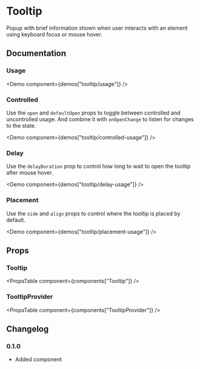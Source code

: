 
# Tooltip

Popup with brief information shown when user interacts with an element using keyboard focus or mouse hover.

## Documentation

### Usage

<Demo component={demos["tooltip/usage"]} />

### Controlled

Use the `open` and `defaultOpen` props to toggle between controlled and uncontrolled usage. And combine it with `onOpenChange` to listen for changes to the state.

<Demo component={demos["tooltip/controlled-usage"]} />

### Delay

Use the `delayDuration` prop to control how long to wait to open the tooltip after mouse hover.

<Demo component={demos["tooltip/delay-usage"]} />

### Placement

Use the `side` and `align` props to control where the tooltip is placed by default.

<Demo component={demos["tooltip/placement-usage"]} />

## Props

### Tooltip

<PropsTable component={components["Tooltip"]} />
### TooltipProvider
<PropsTable component={components["TooltipProvider"]} />

## Changelog

### 0.1.0

- Added component
